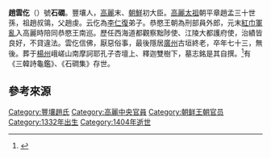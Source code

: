 {{Multiple issues|
{{Cleanup-jargon|time=2020-08-29T13:14:59+00:00}}
{{Refimprove|time=2020-08-29T13:14:59+00:00}}
}}
'''趙雲仡'''（{{Lang-ko|조운흘}}）號'''石礀'''。豐壤人，[[高麗|高麗]]末、[[朝鲜王朝|朝鮮]]初大臣。[[高麗太祖|高麗太祖]]朝平章趙孟三十世孫，祖趙叔鴒，父趙虔。云仡為[[李仁復|李仁復]]弟子。恭愍王朝為刑部員外郎，元末[[红巾军入侵高丽|紅巾軍亂]]入高麗時陪同恭愍王南巡。歷任西海道都觀察黜陟使、江陵大都護府使，治績皆良好，不貸違法。雲仡信佛，厭惡俗事，最後隱居[[廣州市_(韓國)|廣州]]古垣終老，卒年七十三，無後。葬于[[楊州市|楊州]]峨嵯山南摩訶耶孔子杏壇上、釋迦雙樹下，墓志銘是其自撰。<ref>{{Cite web|title=태종실록 8권, 태종 4년 12월 5일 임신 1번째기사 1404년 명 영락(永樂) 2년|url=http://sillok.history.go.kr/id/kca_10412005_001|accessdate=|author=|date=|format=|publisher=|language=}}</ref>有《三韓詩龜鑑》、《石磵集》存世。

== 參考來源 ==
{{Reflist}}

[[Category:豐壤趙氏|Category:豐壤趙氏]]
[[Category:高麗中央官員|Category:高麗中央官員]]
[[Category:朝鲜王朝官员|Category:朝鲜王朝官员]]
[[Category:1332年出生|Category:1332年出生]]
[[Category:1404年逝世|Category:1404年逝世]]